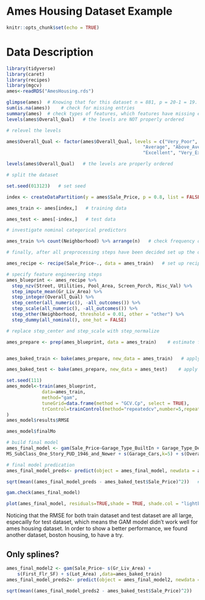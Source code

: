 
# Ames Housing Dataset Example

```r
knitr::opts_chunk$set(echo = TRUE)
```

# Data Description
```r
library(tidyverse)
library(caret)
library(recipes)
library(mgcv)
ames<-readRDS("AmesHousing.rds")
```


```r
glimpse(ames)  # Knowing that for this dataset n = 881, p = 20-1 = 19.
sum(is.na(ames))    # check for missing entries
summary(ames)  # check types of features, which features have missing entries?
levels(ames$Overall_Qual)   # the levels are NOT properly ordered

# relevel the levels

ames$Overall_Qual <- factor(ames$Overall_Qual, levels = c("Very_Poor", "Poor", "Fair", "Below_Average", 
                                                  "Average", "Above_Average", "Good", "Very_Good", 
                                                  "Excellent", "Very_Excellent"))

levels(ames$Overall_Qual)   # the levels are properly ordered


```

```r
# split the dataset

set.seed(013123)   # set seed

index <- createDataPartition(y = ames$Sale_Price, p = 0.8, list = FALSE)   # consider 70-30 split

ames_train <- ames[index,]   # training data

ames_test <- ames[-index,]   # test data
```


```r
# investigate nominal categorical predictors 

ames_train %>% count(Neighborhood) %>% arrange(n)   # check frequency of categories
```

```r
# finally, after all preprocessing steps have been decided set up the overall blueprint

ames_recipe <- recipe(Sale_Price~., data = ames_train)   # set up recipe

# specify feature engineering steps
ames_blueprint <- ames_recipe %>%    
  step_nzv(Street, Utilities, Pool_Area, Screen_Porch, Misc_Val) %>%   # filter out zv/nzv predictors
  step_impute_mean(Gr_Liv_Area) %>%                                    # impute missing entries
  step_integer(Overall_Qual) %>%                                       # numeric conversion of levels of the predictors   
  step_center(all_numeric(), -all_outcomes()) %>%                      # center (subtract mean) all numeric predictors (consider all the numeric predictors except the response)
  step_scale(all_numeric(), -all_outcomes()) %>%                       # scale (divide by standard deviation) all numeric predictors
  step_other(Neighborhood, threshold = 0.01, other = "other") %>%      # lumping required predictors
  step_dummy(all_nominal(), one_hot = FALSE)                            # one-hot/dummy encode nominal categorical predictors

# replace step_center and step_scale with step_normalize

ames_prepare <- prep(ames_blueprint, data = ames_train)    # estimate feature engineering parameters based on training data


ames_baked_train <- bake(ames_prepare, new_data = ames_train)   # apply the blueprint to training data for building final/optimal model

ames_baked_test <- bake(ames_prepare, new_data = ames_test)    # apply the blueprint to test data for future use
```




```r
set.seed(111)
ames_model<-train(ames_blueprint,
             data=ames_train,
             method="gam",
             tuneGrid=data.frame(method = "GCV.Cp", select = TRUE),  
             trControl=trainControl(method="repeatedcv",number=5,repeats = 5)
)
ames_model$results$RMSE

ames_model$finalMo
```



```r
# build final model
ames_final_model <- gam(Sale_Price~Garage_Type_BuiltIn + Garage_Type_Detchd + Garage_Type_No_Garage + Neighborhood_College_Creek + Neighborhood_Old_Town + Neighborhood_Edwards + Neighborhood_Somerset + Neighborhood_Northridge_Heights + Neighborhood_Gilbert + Neighborhood_Sawyer + MS_SubClass_One_and_Half_Story_Finished_All_Ages + MS_SubClass_Two_Story_1946_and_Newer + MS_SubClass_Duplex_All_Styles_and_Ages + 
MS_SubClass_One_Story_PUD_1946_and_Newer + s(Garage_Cars,k=5) + s(Overall_Qual,k=9) + s(TotRms_AbvGrd,k=9) + s(Lot_Frontage,k=9) + s(Year_Built,sp=0.1,k=6) + s(Open_Porch_SF,k=9) + s(Second_Flr_SF,k=9) + s(Garage_Area,sp=1,k=9) + s(Gr_Liv_Area,sp=1,k=9) + s(First_Flr_SF,sp=-0.001,k=3) + s(Lot_Area,sp=1,k=4) ,data=ames_baked_train) 

# final model predication
ames_final_model_preds<- predict(object = ames_final_model, newdata = ames_baked_test, type = "response")  

sqrt(mean((ames_final_model_preds - ames_baked_test$Sale_Price)^2))   # calculate test set RMSE
```

```r
gam.check(ames_final_model)
```



```r
plot(ames_final_model, residuals=TRUE,shade = TRUE, shade.col = "lightblue")
```


Noticing that the RMSE for both train dataset and test dataset are all large, especailly for test dataset, which means the GAM model didn't work well for ames housing dataset. In order to show a better performance, we found another dataset, boston housing, to have a try. 





## Only splines?

```r
ames_final_model2 <- gam(Sale_Price~ s(Gr_Liv_Area) + 
    s(First_Flr_SF) + s(Lot_Area) ,data=ames_baked_train) 
ames_final_model_preds2<- predict(object = ames_final_model2, newdata = ames_baked_test, type = "response")    # obtain predictions

sqrt(mean((ames_final_model_preds2 - ames_baked_test$Sale_Price)^2))   # calculate test set RMSE
```











